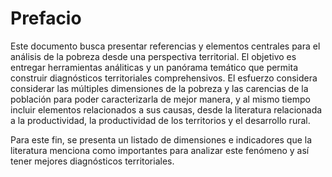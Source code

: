 # Prefacio {.unnumbered}

Este documento busca presentar referencias y elementos centrales para el análisis de la pobreza desde una perspectiva territorial. El objetivo es entregar herramientas análiticas y un panórama temático que permita construir diagnósticos territoriales comprehensivos. El esfuerzo considera considerar las múltiples dimensiones de la pobreza y las carencias de la población para poder caracterizarla de mejor manera, y al mismo tiempo incluir elementos relacionados a sus causas, desde la literatura relacionada a la productividad, la productividad de los territorios y el desarrollo rural.

Para este fin, se presenta un listado de dimensiones e indicadores que la literatura menciona como importantes para analizar este fenómeno y así tener mejores diagnósticos territoriales.
